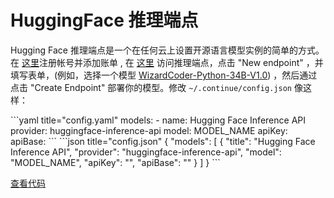 
# HuggingFace 推理端点

Hugging Face 推理端点是一个在任何云上设置开源语言模型实例的简单的方式。在 [这里](https://huggingface.co/settings/billing)注册帐号并添加账单 , 在 [这里](https://ui.endpoints.huggingface.co) 访问推理端点，点击 "New endpoint" ，并填写表单，(例如，选择一个模型 [WizardCoder-Python-34B-V1.0](https://huggingface.co/WizardLM/WizardCoder-Python-34B-V1.0)) ，然后通过点击 "Create Endpoint" 部署你的模型。修改 `~/.continue/config.json` 像这样：

<Tabs groupId="config-example">
   <TabItem value="yaml" label="YAML">
   ```yaml title="config.yaml"
   models:
     - name: Hugging Face Inference API
       provider: huggingface-inference-api
       model: MODEL_NAME
       apiKey: <YOUR_HF_TOKEN>
       apiBase: <YOUR_HF_INFERENCE_API_ENDPOINT_URL>
   ```
   </TabItem>
   <TabItem value="json" label="JSON">
   ```json title="config.json"
   {
     "models": [
       {
         "title": "Hugging Face Inference API",
         "provider": "huggingface-inference-api",
         "model": "MODEL_NAME",
         "apiKey": "<YOUR_HF_TOKEN>",
         "apiBase": "<YOUR_HF_INFERENCE_API_ENDPOINT_URL>"
       }
     ]
   }
   ```
   </TabItem>
</Tabs>

[查看代码](https://github.com/continuedev/continue/blob/main/core/llm/llms/HuggingFaceInferenceAPI.ts)
